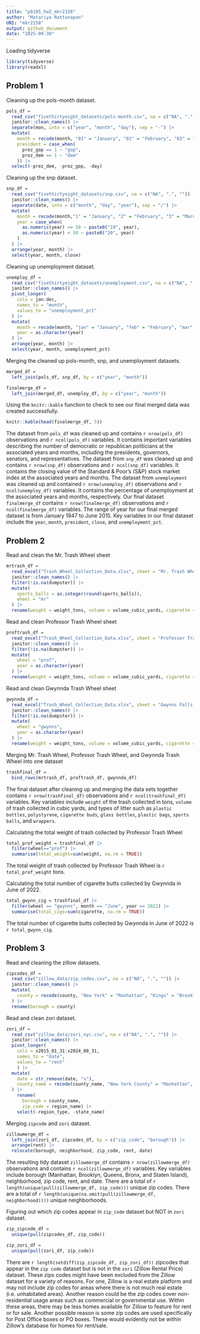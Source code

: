 ```yaml
---
title: "p8105_hw2_mkr2158"
author: "Matariya Rattanapan"
UNI: "mkr2158"
output: github_document
date: "2025-09-30"
---
```


Loading tidyverse

```r
library(tidyverse)
library(readxl)
```

## Problem 1

Cleaning up the pols-month dataset.

```r
pols_df = 
  read_csv("fivethirtyeight_datasets/pols-month.csv", na = c("NA", ".", "")) |> 
  janitor::clean_names() |> 
  separate(mon, into = c("year", "month", "day"), sep = "-") |> 
  mutate(
    month = recode(month, "01" = "January", "02" = "February", "03" = "March", "04" = "April", "05" = "May", "06" = "June", "07"= "July", "08" = "August", "09" = "September", "10" = "October", "11" = "November", "12" = "December"),
    president = case_when(
      prez_gop == 1 ~ "gop",
      prez_dem == 1 ~ "dem"
    )) |> 
  select(-prez_dem, -prez_gop, -day)
```

Cleaning up the snp dataset.

```r
snp_df =
  read_csv("fivethirtyeight_datasets/snp.csv", na = c("NA", ".", "")) |> 
  janitor::clean_names() |> 
  separate(date, into = c("month", "day", "year"), sep = "/") |> 
  mutate(
    month = recode(month,"1" = "January", "2" = "February", "3" = "March", "4" = "April", "5" = "May", "6" = "June", "7"= "July", "8" = "August", "9" = "September", "10" = "October", "11" = "November", "12" = "December"),
    year = case_when(
      as.numeric(year) >= 50 ~ paste0("19", year),
      as.numeric(year) < 50 ~ paste0("20", year)
    )
  ) |> 
  arrange(year, month) |> 
  select(year, month, close)
```

Cleaning up unemployment dataset.

```r
unemploy_df =
  read_csv("fivethirtyeight_datasets/unemployment.csv", na = c("NA", ".", "")) |> 
  janitor::clean_names() |> 
  pivot_longer(
    cols = jan:dec,
    names_to = "month",
    values_to = "unemployment_pct"
  ) |> 
  mutate(
    month = recode(month, "jan" = "January", "feb" = "February", "mar" = "March", "apr" = "April", "may" = "May", "jun" = "June", "jul" = "July", "aug" = "August", "sep" = "September", "oct" = "October", "nov" = "November", "dec" = "December"),
    year = as.character(year)
  ) |> 
  arrange(year, month) |> 
  select(year, month, unemployment_pct)
```

Merging the cleaned up pols-month, snp, and unemployment datasets. 

```r
merged_df =
  left_join(pols_df, snp_df, by = c("year", "month"))

finalmerge_df =
  left_join(merged_df, unemploy_df, by = c("year", "month"))
```

Using the `knitr::kable` function to check to see our final merged data was created successfully.

```r
knitr::kable(head(finalmerge_df, 5))
```

The dataset from `pols_df` was cleaned up and contains `r nrow(pols_df)` observations and `r ncol(pols_df)` variables. It contains important variables describing the number of democratic or republican politicians at the associated years and months, including the presidents, governors, senators, and representatives. The dataset from `snp_df` was cleaned up and contains `r nrow(snp_df)` observations and `r ncol(snp_df)` variables. It contains the closing value of the Standard & Poor's (S&P) stock market index at the associated years and months. The dataset from `unemployment` was cleaned up and contained `r nrow(unemploy_df)` observations and `r ncol(unemploy_df)` variables. It contains the percentage of unemployment at the associated years and months, respectively. Our final dataset `finalmerge_df` contains `r nrow(finalmerge_df)` observations and `r ncol(finalmerge_df)` variables. The range of year for our final merged dataset is from January 1947 to June 2015. Key variables in our final dataset include the `year`, `month`, `president`, `close`, and `unemployment_pct`.



## Problem 2

Read and clean the Mr. Trash Wheel sheet

```r
mrtrash_df =
  read_excel("Trash_Wheel_Collection_Data.xlsx", sheet = "Mr. Trash Wheel", range = "A2:N709",na = c("NA", ".", ""), skip = 1) |> 
  janitor::clean_names() |> 
  filter(!is.na(dumpster)) |> 
  mutate(
    sports_balls = as.integer(round(sports_balls)),
    wheel = "mr"
  ) |> 
  rename(weight = weight_tons, volume = volume_cubic_yards, cigarette = cigarette_butts)
```



Read and clean Professor Trash Wheel sheet

```r
proftrash_df =
  read_excel("Trash_Wheel_Collection_Data.xlsx", sheet = "Professor Trash Wheel", range = "A2:M709",na = c("NA", ".", ""), skip = 1) |> 
  janitor::clean_names() |> 
  filter(!is.na(dumpster)) |> 
  mutate(
    wheel = "prof",
    year = as.character(year)
  ) |> 
  rename(weight = weight_tons, volume = volume_cubic_yards, cigarette = cigarette_butts)
```



Read and clean Gwynnda Trash Wheel sheet

```r
gwynnda_df =
  read_excel("Trash_Wheel_Collection_Data.xlsx", sheet = "Gwynns Falls Trash Wheel", range = "A2:L709",na = c("NA", ".", ""), skip = 1) |> 
  janitor::clean_names() |> 
  filter(!is.na(dumpster)) |> 
  mutate(
    wheel = "gwynns",
    year = as.character(year)
  ) |> 
  rename(weight = weight_tons, volume = volume_cubic_yards, cigarette = cigarette_butts)
```



Merging Mr. Trash Wheel, Professor Trash Wheel, and Gwynnda Trash Wheel into one dataset

```r
trashfinal_df =
  bind_rows(mrtrash_df, proftrash_df, gwynnda_df)
```

The final dataset after cleaning up and merging the data sets together contains `r nrow(trashfinal_df)` observations and `r ncol(trashfinal_df)` variables. Key variables include `weight` of the trash collected in tons, `volume` of trash collected in cubic yards, and types of litter such as `plastic bottles`, `polystyrene`, `cigarette buds`, `glass bottles`, `plastic bags`, `sports balls`, and `wrappers`. 



Calculating the total weight of trash collected by Professor Trash Wheel

```r
total_prof_weight = trashfinal_df |> 
  filter(wheel=="prof") |> 
  summarise(total_weight=sum(weight, na.rm = TRUE))
```

The total weight of trash collected by Professor Trash Wheel is `r total_prof_weight` tons.



Calculating the total number of cigarette butts collected by Gwynnda in June of 2022.

```r
total_gwynn_cig = trashfinal_df |> 
  filter(wheel == "gwynns", month == "June", year == 2022) |> 
  summarise(total_cigs=sum(cigarette, na.rm = TRUE))
```

The total number of cigarette butts collected by Gwynnda in June of 2022 is `r total_gwynn_cig`.



## Problem 3

Read and cleaning the zillow datasets.

```r
zipcodes_df = 
  read_csv("zillow_data/zip_codes.csv", na = c("NA", ".", "")) |> 
  janitor::clean_names() |> 
  mutate(
    county = recode(county, "New York" = "Manhattan", "Kings" = "Brooklyn", "Richmond" = "Staten Island", "Queens" = "Queens", "Bronx" = "Bronx")
  ) |> 
  rename(borough = county)
```

Read and clean zori dataset.

```r
zori_df =
  read_csv("zillow_data/zori_nyc.csv", na = c("NA", ".", "")) |> 
  janitor::clean_names() |> 
  pivot_longer(
    cols = x2015_01_31:x2024_08_31,
    names_to = "date",
    values_to = "rent"
    ) |> 
  mutate(
    date = str_remove(date, "x"),
    county_name = recode(county_name, "New York County" = "Manhattan", "Kings County" = "Brooklyn", "Richmond County" = "Staten Island", "Queens County" = "Queens", "Bronx County" = "Bronx")
  ) |> 
    rename(
      borough = county_name,
      zip_code = region_name) |> 
    select(-region_type, -state_name)
```

Merging `zipcode` and `zori` dataset.

```r
zillowmerge_df = 
  left_join(zori_df, zipcodes_df, by = c("zip_code", "borough")) |> 
  arrange(rent) |> 
  relocate(borough, neighborhood, zip_code, rent, date)
```


The resulting tidy dataset `zillowmerge_df` contains `r nrow(zillowmerge_df)` observations and contains `r ncol(zillowmerge_df)` variables. Key variables include borough (Manhattan, Brooklyn, Queens, Bronx, and Staten Island), neighborhood, zip code, rent, and date. There are a total of `r length(unique(pull(zillowmerge_df, zip_code)))` unique zip codes. There are a total of `r length(unique(na.omit(pull(zillowmerge_df, neighborhood))))` unique neighborhoods.



Figuring out which zip codes appear in `zip_code` dataset but NOT in `zori` dataset.

```r
zip_zipcode_df =
  unique(pull(zipcodes_df, zip_code))

zip_zori_df =
  unique(pull(zori_df, zip_code))
```

There are `r length(setdiff(zip_zipcode_df, zip_zori_df))` zipcodes that appear in the `zip code` dataset but is not in the `zori` (Zillow Rental Price) dataset. These zips codes might have been excluded from the Zillow dataset for a variety of reasons. For one, Zillow is a real estate platform and may not include zip codes for areas where there is not much real estate (i.e. unhabitated areas). Another reason could be the zip codes cover non-residential usage areas such as commercial or governmental use. Within these areas, there may be less homes available for Zillow to feature for rent or for sale. Another possible reason is some zip codes are used specifically for Post Office boxes or PO boxes. These would evidently not be within Zillow's database for homes for rent/sale. 






